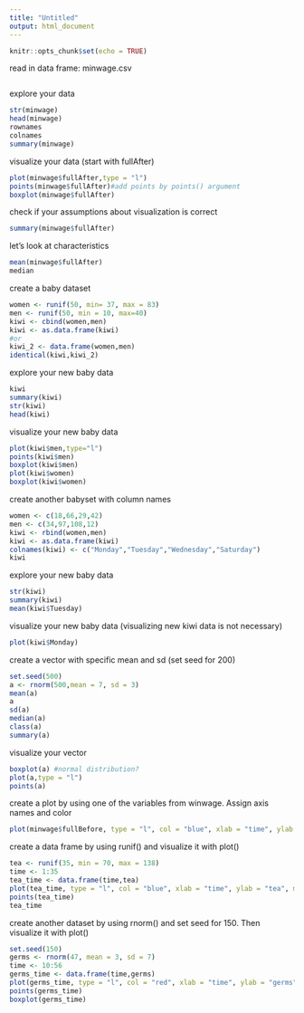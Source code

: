 ```yaml
---
title: "Untitled"
output: html_document
---
```


```r
knitr::opts_chunk$set(echo = TRUE)
```

read in data frame: minwage.csv
```r

```

explore your data 
```r
str(minwage)
head(minwage)
rownames
colnames
summary(minwage)
```

visualize your data (start with fullAfter)
```r
plot(minwage$fullAfter,type = "l")
points(minwage$fullAfter)#add points by points() argument
boxplot(minwage$fullAfter)
```

check if your assumptions about visualization is correct
```r
summary(minwage$fullAfter)
```

let's look at characteristics
```r
mean(minwage$fullAfter)
median
```

create a baby dataset
```r
women <- runif(50, min= 37, max = 83)
men <- runif(50, min = 10, max=40)
kiwi <- cbind(women,men)
kiwi <- as.data.frame(kiwi)
#or
kiwi_2 <- data.frame(women,men)
identical(kiwi,kiwi_2)
```

explore your new baby data
```r
kiwi
summary(kiwi)
str(kiwi)
head(kiwi)
```

visualize your new baby data
```r
plot(kiwi$men,type="l")
points(kiwi$men)
boxplot(kiwi$men)
plot(kiwi$women)
boxplot(kiwi$women)
```

create another babyset with column names
```r
women <- c(18,66,29,42)
men <- c(34,97,108,12)
kiwi <- rbind(women,men)
kiwi <- as.data.frame(kiwi)
colnames(kiwi) <- c("Monday","Tuesday","Wednesday","Saturday")
kiwi
```

explore your new baby data
```r
str(kiwi)
summary(kiwi)
mean(kiwi$Tuesday)
```

visualize your new baby data (visualizing new kiwi data is not necessary)
```r
plot(kiwi$Monday)
```

create a vector with specific mean and sd (set seed for 200)
```r
set.seed(500)
a <- rnorm(500,mean = 7, sd = 3)
mean(a)
a
sd(a)
median(a)
class(a)
summary(a)
```

visualize your vector
```r
boxplot(a) #normal distribution?
plot(a,type = "l")
points(a)
```

create a plot by using one of the variables from winwage. Assign axis names and color
```r
plot(minwage$fullBefore, type = "l", col = "blue", xlab = "time", ylab = "wage_after", main = "hello")
```

create a data frame by using runif() and visualize it with plot()
```r
tea <- runif(35, min = 70, max = 138)
time <- 1:35
tea_time <- data.frame(time,tea)
plot(tea_time, type = "l", col = "blue", xlab = "time", ylab = "tea", main = "TEA TIME")
points(tea_time)
tea_time
```

create another dataset by using rnorm() and set seed for 150. Then visualize it with plot()
```r
set.seed(150)
germs <- rnorm(47, mean = 3, sd = 7)
time <- 10:56
germs_time <- data.frame(time,germs)
plot(germs_time, type = "l", col = "red", xlab = "time", ylab = "germs", main = "Germs Time")
points(germs_time)
boxplot(germs_time)
```


















